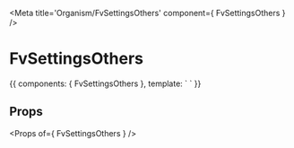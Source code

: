 
<Meta title='Organism/FvSettingsOthers' component={ FvSettingsOthers } />

# FvSettingsOthers

<Canvas>
<Story name='Common' height='150px'>{{
  components: { FvSettingsOthers },
  template: `<FvSettingsOthers>
  </FvSettingsOthers>`
}}</Story>
</Canvas>

## Props

<Props of={ FvSettingsOthers } />

